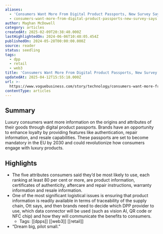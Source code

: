 ```yaml
---
aliases:
  - 'Consumers Want More From Digital Product Passports, New Survey Says'
  - consumers-want-more-from-digital-product-passports-new-survey-says
author: Maghan McDowell
category: articles
createdAt: 2025-02-09T20:38:40.000Z
lastHighlightedOn: 2024-06-06T10:48:05.454Z
publishedOn: 2024-05-28T00:00:00.000Z
source: reader
status: seedling
tags:
  - dpp
  - retail
  - web3
title: 'Consumers Want More From Digital Product Passports, New Survey Says'
updatedAt: 2025-04-12T15:55:18.000Z
url: >-
  https://www.voguebusiness.com/story/technology/consumers-want-more-from-digital-product-passports-new-survey-says?utm_source=futureplus.beehiiv.com&utm_medium=newsletter&utm_campaign=future-fridays-issue14
contentType: articles
---
```

## Summary

Luxury consumers want more information on the origins and attributes of their goods through digital product passports. Brands have an opportunity to enhance loyalty by providing features like authentication, repair information, and resale capabilities. These passports are set to become mandatory in the EU by 2030 and could revolutionize how consumers engage with luxury products.

## Highlights

- The five attributes consumers said they’d be most likely to use, each ranking at least 80 per cent or more, are product information, certificates of authenticity, aftercare and repair instructions, warranty information and resale information.
- One of the most significant logistical issues is ensuring that product information is readily available in terms of traceability of the supply chain, Ott says, and then brands need to decide which DPP provider to use, which data connector will be used (such as vision AI, QR code or NFC chip) and how they will communicate the benefits to consumers.
    - Tags: [[dpps]] [[web3]] [[retail]]
- “Dream big, pilot small.”
